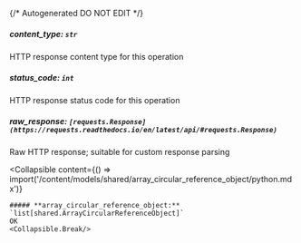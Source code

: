 {/* Autogenerated DO NOT EDIT  */}

##### **content_type:** `str`
HTTP response content type for this operation

##### **status_code:** `int`
HTTP response status code for this operation

##### **raw_response:** `[requests.Response](https://requests.readthedocs.io/en/latest/api/#requests.Response)`
Raw HTTP response; suitable for custom response parsing

<Collapsible
    content={() => import('/content/models/shared/array_circular_reference_object/python.mdx')}
>
    ##### **array_circular_reference_object:** `list[shared.ArrayCircularReferenceObject]`
    OK
    <Collapsible.Break/>
</Collapsible>

